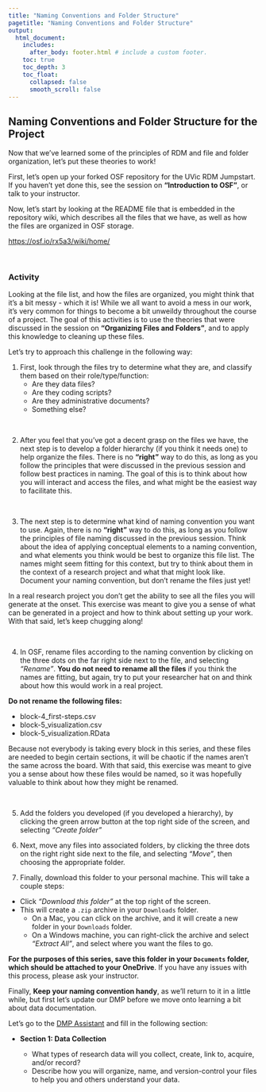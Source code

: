 ```yaml
---
title: "Naming Conventions and Folder Structure"
pagetitle: "Naming Conventions and Folder Structure"
output:
  html_document:
    includes:
      after_body: footer.html # include a custom footer.
    toc: true
    toc_depth: 3
    toc_float:
      collapsed: false
      smooth_scroll: false
---
```


## Naming Conventions and Folder Structure for the Project

Now that we've learned some of the principles of RDM and file and folder organization, let's put these theories to work!

First, let's open up your forked OSF repository for the UVic RDM Jumpstart.  If you haven't yet done this, see the session on **"Introduction to OSF"**, or talk to your instructor.

Now, let's start by looking at the README file that is embedded in the repository wiki, which describes all the files that we have, as well as how the files are organized in OSF storage.

[https://osf.io/rx5a3/wiki/home/](https://osf.io/rx5a3/wiki/home/)

<br>

### Activity

Looking at the file list, and how the files are organized, you might think that it's a bit messy - which it is!  While we all want to avoid a mess in our work, it's very common for things to become a bit unweildy throughout the course of a project.  The goal of this activities is to use the theories that were discussed in the session on **"Organizing Files and Folders"**, and to apply this knowledge to cleaning up these files.

Let's try to approach this challenge in the following way:

1) First, look through the files try to determine what they are, and classify them based on their role/type/function:
    * Are they data files?
    * Are they coding scripts?
    * Are they administrative documents?
    * Something else?

<br>  
    
2) After you feel that you've got a decent grasp on the files we have, the next step is to develop a folder hierarchy (if you think it needs one) to help organize the files.  There is no **"right"** way to do this, as long as you follow the principles that were discussed in the previous session and follow best practices in naming.  The goal of this is to think about how you will interact and access the files, and what might be the easiest way to facilitate this.

<br>

3) The next step is to determine what kind of naming convention you want to use.  Again, there is no **"right"** way to do this, as long as you follow the principles of file naming discussed in the previous session.  Think about the idea of applying conceptual elements to a naming convention, and what elements you think would be best to organize this file list.  The names might seem fitting for this context, but try to think about them in the context of a research project and what that might look like. Document your naming convention, but don't rename the files just yet!

In a real research project you don't get the ability to see all the files you will generate at the onset.  This exercise was meant to give you a sense of what can be generated in a project and how to think about setting up your work.  With that said, let's keep chugging along!

<br>

4) In OSF, rename files according to the naming convention by clicking on the three dots on the far right side next to the file, and selecting *"Rename"*.  **You do not need to rename all the files** if you think the names are fitting, but again, try to put your researcher hat on and think about how this would work in a real project.

**Do not rename the following files:**

  * block-4_first-steps.csv
  * block-5_visualization.csv
  * block-5_visualization.RData
  
Because not everybody is taking every block in this series, and these files are needed to begin certain sections, it will be chaotic if the names aren't the same across the board.  With that said, this exercise was meant to give you a sense about how these files would be named, so it was hopefully valuable to think about how they might be renamed.

<br>

5) Add the folders you developed (if you developed a hierarchy), by clicking the green arrow button at the top right side of the screen, and selecting *"Create folder"*

6) Next, move any files into associated folders, by clicking the three dots on the right right side next to the file, and selecting *"Move"*, then choosing the appropriate folder.

7) Finally, download this folder to your personal machine.  This will take a couple steps:

  * Click *"Download this folder"* at the top right of the screen.  
  * This will create a `.zip` archive in your `Downloads` folder.  
    * On a Mac, you can click on the archive, and it will create a new folder in your `Downloads` folder.
    * On a Windows machine, you can right-click the archive and select *"Extract All"*, and select where you want the files to go.
    
**For the purposes of this series, save this folder in your `Documents` folder, which should be attached to your OneDrive**.  If you have any issues with this process, please ask your instructor.

Finally, **Keep your naming convention handy**, as we'll return to it in a little while, but first let's update our DMP before we move onto learning a bit about data documentation.

:::question

Let's go to the <a href="https://dmp-pgd.ca/">DMP Assistant</a> and fill in the following section:

* **Section 1: Data Collection**
  
  * What types of research data will you collect, create, link to, acquire, and/or record?
  * Describe how you will organize, name, and version-control your files to help you and others understand your data.
  
:::






